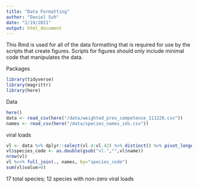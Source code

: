 ```yaml
---
title: "Data Formatting"
author: "Daniel Suh"
date: "2/19/2021"
output: html_document
---
```


This Rmd is used for all of the data formatting that is required for use by the scripts that create figures. Scripts for figures should only include minimal code that manipulates the data. 


Packages
```r
library(tidyverse)
library(magrittr)
library(here)
```



Data
```r
here()
data <- read_csv(here("/data/weighted_prev_competence_111220.csv"))
names <- read_csv(here("/data/species_names_ids.csv"))
```

viral loads
```r
vl <- data %>% dplyr::select(vl.4:vl.42) %>% distinct() %>% pivot_longer(vl.4:vl.42)
vl$species_code <- as.double(gsub("vl.","",vl$name))
nrow(vl)
vl %<>% full_join(., names, by="species_code")
sum(vl$value>0)
```
17 total species; 12 species with non-zero viral loads
